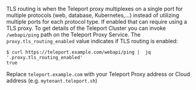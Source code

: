 TLS routing is when the Teleport proxy multiplexes on a single port for multiple protocols (web, database, Kubernetes,...)
instead of utilizing multiple ports for each protocol type. If enabled that can require using a TLS proxy.
To get details of the Teleport Cluster you can invoke `/webapi/ping` path
on the Teleport Proxy Service. The `proxy.tls_routing_enabled` value indicates if TLS routing is enabled:

```code
$ curl https://teleport.example.com/webapi/ping |  jq '.proxy.tls_routing_enabled'
true

```

Replace `teleport.example.com` with your Teleport Proxy address or Cloud address (e.g. `mytenant.teleport.sh`)

